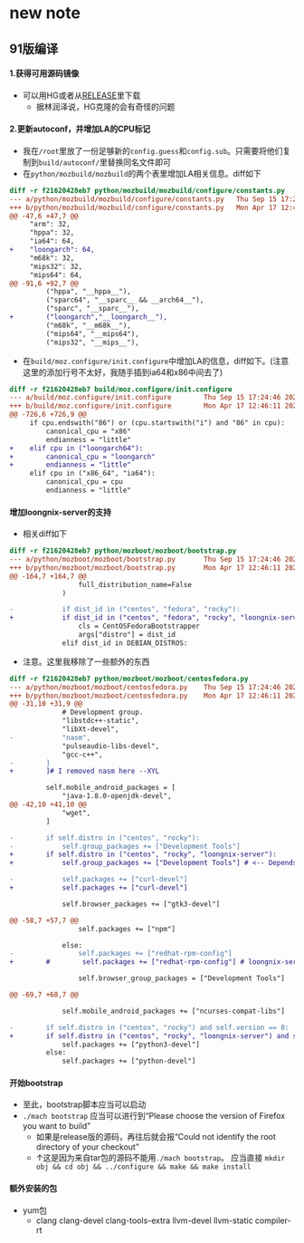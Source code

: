 # new note
91版编译
-----

#### 1.获得可用源码镜像

*   可以用HG或者从[RELEASE](https://archive.mozilla.org/pub/thunderbird/releases/)里下载
    *   据林润泽说，HG克隆的会有奇怪的问题
        

#### 2.更新autoconf，并增加LA的CPU标记

*   我在`/root`里放了一份足够新的`config.guess`和`config.sub`。只需要将他们复制到`build/autoconf/`里替换同名文件即可
*   在`python/mozbuild/mozbuild`的两个表里增加LA相关信息。diff如下

```diff
diff -r f21620428eb7 python/mozbuild/mozbuild/configure/constants.py
--- a/python/mozbuild/mozbuild/configure/constants.py   Thu Sep 15 17:24:46 2022 +0200
+++ b/python/mozbuild/mozbuild/configure/constants.py   Mon Apr 17 12:42:46 2023 +0800
@@ -47,6 +47,7 @@
     "arm": 32,
     "hppa": 32,
     "ia64": 64,
+    "loongarch": 64,
     "m68k": 32,
     "mips32": 32,
     "mips64": 64,
@@ -91,6 +92,7 @@
         ("hppa", "__hppa__"),
         ("sparc64", "__sparc__ && __arch64__"),
         ("sparc", "__sparc__"),
+        ("loongarch","__loongarch__"),
         ("m68k", "__m68k__"),
         ("mips64", "__mips64"),
         ("mips32", "__mips__"),
```

*   在`build/moz.configure/init.configure`中增加LA的信息，diff如下。(注意这里的添加行号不太好，我随手插到ia64和x86中间去了)

```diff
diff -r f21620428eb7 build/moz.configure/init.configure
--- a/build/moz.configure/init.configure        Thu Sep 15 17:24:46 2022 +0200
+++ b/build/moz.configure/init.configure        Mon Apr 17 12:46:11 2023 +0800
@@ -726,6 +726,9 @@
     if cpu.endswith("86") or (cpu.startswith("i") and "86" in cpu):
         canonical_cpu = "x86"
         endianness = "little"
+    elif cpu in ("loongarch64"):
+        canonical_cpu = "loongarch"
+        endianness = "little"
     elif cpu in ("x86_64", "ia64"):
         canonical_cpu = cpu
         endianness = "little"
```

#### 增加loongnix-server的支持

*   相关diff如下

```diff
diff -r f21620428eb7 python/mozboot/mozboot/bootstrap.py
--- a/python/mozboot/mozboot/bootstrap.py       Thu Sep 15 17:24:46 2022 +0200
+++ b/python/mozboot/mozboot/bootstrap.py       Mon Apr 17 12:46:11 2023 +0800
@@ -164,7 +164,7 @@
                 full_distribution_name=False
             )

-            if dist_id in ("centos", "fedora", "rocky"):
+            if dist_id in ("centos", "fedora", "rocky", "loongnix-server"):
                 cls = CentOSFedoraBootstrapper
                 args["distro"] = dist_id
             elif dist_id in DEBIAN_DISTROS:
```

*   注意。这里我移除了一些额外的东西

```diff
diff -r f21620428eb7 python/mozboot/mozboot/centosfedora.py
--- a/python/mozboot/mozboot/centosfedora.py    Thu Sep 15 17:24:46 2022 +0200
+++ b/python/mozboot/mozboot/centosfedora.py    Mon Apr 17 12:46:11 2023 +0800
@@ -31,10 +31,9 @@
             # Development group.
             "libstdc++-static",
             "libXt-devel",
-            "nasm",
             "pulseaudio-libs-devel",
             "gcc-c++",
-        ]
+        ]# I removed nasm here --XYL

         self.mobile_android_packages = [
             "java-1.8.0-openjdk-devel",
@@ -42,10 +41,10 @@
             "wget",
         ]

-        if self.distro in ("centos", "rocky"):
-            self.group_packages += ["Development Tools"]
+        if self.distro in ("centos", "rocky", "loongnix-server"):
+            self.group_packages += ["Development Tools"] # <-- Depends on this  --XYL

-            self.packages += ["curl-devel"]
+            self.packages += ["curl-devel"]

             self.browser_packages += ["gtk3-devel"]

@@ -58,7 +57,7 @@
                 self.packages += ["npm"]

             else:
-                self.packages += ["redhat-rpm-config"]
+        #        self.packages += ["redhat-rpm-config"] # loongnix-server does not contain this --XYL

                 self.browser_group_packages = ["Development Tools"]

@@ -69,7 +68,7 @@

             self.mobile_android_packages += ["ncurses-compat-libs"]

-        if self.distro in ("centos", "rocky") and self.version == 8:
+        if self.distro in ("centos", "rocky", "loongnix-server") and self.version == 8: # for loongnix-server the version is 8
             self.packages += ["python3-devel"]
         else:
             self.packages += ["python-devel"]
```

#### 开始bootstrap

*   至此，bootstrap脚本应当可以启动
*   `./mach bootstrap` 应当可以进行到“Please choose the version of Firefox you want to build”
    *   如果是release版的源码，再往后就会报“Could not identify the root directory of your checkout”
    *   ↑这是因为来自tar包的源码不能用`./mach bootstrap`。 应当直接 `mkdir obj && cd obj && ../configure && make && make install`




#### 额外安装的包
*  yum包
   * clang clang-devel clang-tools-extra llvm-devel llvm-static  compiler-rt
